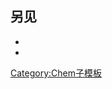 <includeonly>{{chem/disp{{{a}}}{{{b}}}{{{c}}}|{{{1}}}|{{{2}}}}}{{chem/1
|a={{{b}}}
|b={{{c}}}
|c=A
|{{{2}}}}}</includeonly><noinclude>

==另见==
*{{lt|chem/3}}
*{{lt|chem/1}}
[[Category:Chem子模板]]
</noinclude>